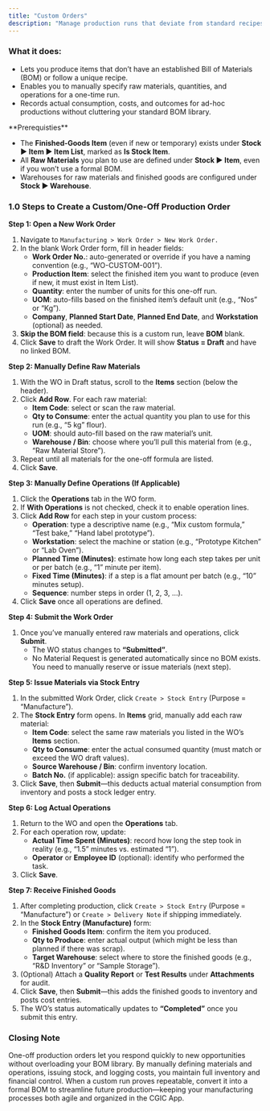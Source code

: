 ```yaml
---
title: "Custom Orders"
description: "Manage production runs that deviate from standard recipes—such as prototype batches, special promotions, or experimental products—by creating and processing one-off Work Orders without relying on a predefined BOM in the CGIC App."
---
```


### **What it does:**

- Lets you produce items that don’t have an established Bill of Materials (BOM) or follow a unique recipe.
- Enables you to manually specify raw materials, quantities, and operations for a one-time run.
- Records actual consumption, costs, and outcomes for ad-hoc productions without cluttering your standard BOM library.

<Info>
  **Prerequisties**

  - The **Finished-Goods Item** (even if new or temporary) exists under **Stock ▶️ Item ▶️ Item List**, marked as **Is Stock Item**.
  - All **Raw Materials** you plan to use are defined under **Stock ▶️ Item**, even if you won’t use a formal BOM.
  - Warehouses for raw materials and finished goods are configured under **Stock ▶️ Warehouse**.
</Info>

### 1.0 Steps to Create a Custom/One-Off Production Order

**Step 1: Open a New Work Order**

1. Navigate to `Manufacturing > Work Order > New Work Order.`
2. In the blank Work Order form, fill in header fields:
   - **Work Order No.**: auto-generated or override if you have a naming convention (e.g., “WO-CUSTOM-001”).
   - **Production Item**: select the finished item you want to produce (even if new, it must exist in Item List).
   - **Quantity**: enter the number of units for this one-off run.
   - **UOM**: auto-fills based on the finished item’s default unit (e.g., “Nos” or “Kg”).
   - **Company**, **Planned Start Date**, **Planned End Date**, and **Workstation** (optional) as needed.
3. **Skip the BOM field**: because this is a custom run, leave **BOM** blank.
4. Click **Save** to draft the Work Order. It will show **Status = Draft** and have no linked BOM.

**Step 2: Manually Define Raw Materials**

1. With the WO in Draft status, scroll to the **Items** section (below the header).
2. Click **Add Row**. For each raw material:
   - **Item Code**: select or scan the raw material.
   - **Qty to Consume**: enter the actual quantity you plan to use for this run (e.g., “5 kg” flour).
   - **UOM**: should auto-fill based on the raw material’s unit.
   - **Warehouse / Bin**: choose where you’ll pull this material from (e.g., “Raw Material Store”).
3. Repeat until all materials for the one-off formula are listed.
4. Click **Save**.

**Step 3: Manually Define Operations (If Applicable)**

1. Click the **Operations** tab in the WO form.
2. If **With Operations** is not checked, check it to enable operation lines.
3. Click **Add Row** for each step in your custom process:
   - **Operation**: type a descriptive name (e.g., “Mix custom formula,” “Test bake,” “Hand label prototype”).
   - **Workstation**: select the machine or station (e.g., “Prototype Kitchen” or “Lab Oven”).
   - **Planned Time (Minutes)**: estimate how long each step takes per unit or per batch (e.g., “1” minute per item).
   - **Fixed Time (Minutes)**: if a step is a flat amount per batch (e.g., “10” minutes setup).
   - **Sequence**: number steps in order (1, 2, 3, …).
4. Click **Save** once all operations are defined.

**Step 4: Submit the Work Order**

1. Once you’ve manually entered raw materials and operations, click **Submit**.
   - The WO status changes to **“Submitted”**.
   - No Material Request is generated automatically since no BOM exists. You need to manually reserve or issue materials (next step).

**Step 5: Issue Materials via Stock Entry**

1. In the submitted Work Order, click `Create > Stock Entry` (Purpose = “Manufacture”).
2. The **Stock Entry** form opens. In **Items** grid, manually add each raw material:
   - **Item Code**: select the same raw materials you listed in the WO’s **Items** section.
   - **Qty to Consume**: enter the actual consumed quantity (must match or exceed the WO draft values).
   - **Source Warehouse / Bin**: confirm inventory location.
   - **Batch No.** (if applicable): assign specific batch for traceability.
3. Click **Save**, then **Submit**—this deducts actual material consumption from inventory and posts a stock ledger entry.

**Step 6: Log Actual Operations**

1. Return to the WO and open the **Operations** tab.
2. For each operation row, update:
   - **Actual Time Spent (Minutes)**: record how long the step took in reality (e.g., “1.5” minutes vs. estimated “1”).
   - **Operator** or **Employee ID** (optional): identify who performed the task.
3. Click **Save**.

**Step 7: Receive Finished Goods**

1. After completing production, click `Create > Stock Entry` (Purpose = “Manufacture”) or `Create > Delivery Note` if shipping immediately.
2. In the **Stock Entry (Manufacture)** form:
   - **Finished Goods Item**: confirm the item you produced.
   - **Qty to Produce**: enter actual output (which might be less than planned if there was scrap).
   - **Target Warehouse**: select where to store the finished goods (e.g., “R&D Inventory” or “Sample Storage”).
3. (Optional) Attach a **Quality Report** or **Test Results** under **Attachments** for audit.
4. Click **Save**, then **Submit**—this adds the finished goods to inventory and posts cost entries.
5. The WO’s status automatically updates to **“Completed”** once you submit this entry.

### Closing Note

One-off production orders let you respond quickly to new opportunities without overloading your BOM library. By manually defining materials and operations, issuing stock, and logging costs, you maintain full inventory and financial control. When a custom run proves repeatable, convert it into a formal BOM to streamline future production—keeping your manufacturing processes both agile and organized in the CGIC App.
